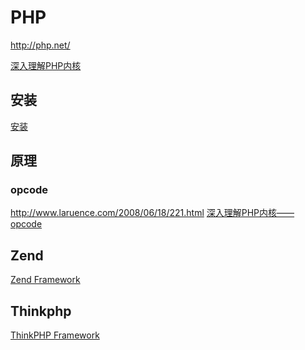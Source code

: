 =PHP=
[[http://php.net/]]

[[http://www.php-internals.com/book/|深入理解PHP内核]]
== 安装 ==
[[install|安装]]

== 原理 ==
=== opcode ===
[[http://www.laruence.com/2008/06/18/221.html]]
[[http://www.php-internals.com/book/?p=chapt02/02-03-02-opcode|深入理解PHP内核——opcode]]

== Zend ==
[[framework/zend/index|Zend Framework]]

== Thinkphp ==
[[framework/thinkphp/index|ThinkPHP Framework]]
